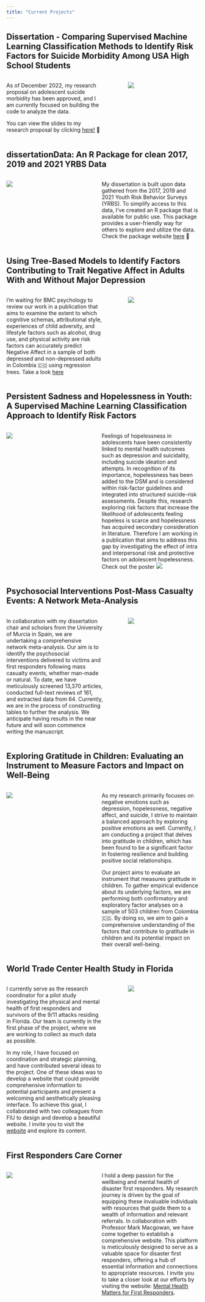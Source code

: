 ```yaml
---
title: "Current Projects"
---
```



## Dissertation - Comparing Supervised Machine Learning Classification Methods to Identify Risk Factors for Suicide Morbidity Among USA High School Students

::: columns
::: {.column width="55%"}
As of December 2022, my research proposal on adolescent suicide morbidity has been approved, and I am currently focused on building the code to analyze the data. 

You can view the slides to my research proposal by clicking  [here!](https://rpubs.com/ccani007/983802) 👀
:::

::: {.column width="5%"}
:::

::: {.column width="40%"}
![](img/dissertation.png)
:::
:::


## dissertationData: An R Package for clean 2017, 2019 and 2021 YRBS Data
::: columns
::: {.column width="40%"}
![](img/dissertationData.png)
:::

::: {.column width="5%"}
:::

::: {.column width="55%"}

My dissertation is built upon data gathered from the 2017, 2019 and 2021 Youth Risk Behavior Surveys (YRBS). To simplify access to this data, I've created an R package that is available for public use. This package provides a user-friendly way for others to explore and utilize the data. Check the package website  [here](https://ccani007.github.io/dissertationData/) 👀
:::
:::

## Using Tree-Based Models to Identify Factors Contributing to Trait Negative Affect in Adults With and Without Major Depression

::: columns
::: {.column width="55%"}
I'm waiting for BMC psychology to review our work in a publication that aims to examine the extent to which cognitive schemas, attributional style, experiences of child adversity, and lifestyle factors such as alcohol, drug use, and physical activity are risk factors can accurately predict Negative Affect in a sample of both depressed and non-depressed adults in Colombia 🇨🇴 using regression trees. Take a look [here](https://www.researchsquare.com/article/rs-2978274/v1) 
:::

::: {.column width="5%"}
:::

::: {.column width="40%"}
![](img/tree.png)
:::
:::

## Persistent Sadness and Hopelessness in Youth: A Supervised Machine Learning Classification Approach to Identify Risk Factors
::: columns
::: {.column width="40%"}
![](img/hopeless.png)
:::

::: {.column width="5%"}
:::

::: {.column width="55%"}
Feelings of hopelessness in adolescents have been consistently linked to mental health outcomes such as depression and suicidality, including suicide ideation and attempts. In recognition of its importance, hopelessness has been added to the DSM and is considered within risk-factor guidelines and integrated into structured suicide-risk assessments. Despite this, research exploring risk factors that increase the likelihood of adolescents feeling hopeless is scarce and hopelessness has acquired secondary consideration in literature. Therefore I am working in a publication that aims to address this gap by investigating the effect of intra and interpersonal risk and protective factors on adolescent hopelessness. Check out the poster [![](img/github.svg)](https://github.com/ccani007/hopelessness_poster.git)
:::
:::


## Psychosocial Interventions Post-Mass Casualty Events: A Network Meta-Analysis

::: columns
::: {.column width="55%"}

In collaboration with my dissertation chair and scholars from the University of Murcia in Spain, we are undertaking a comprehensive network meta-analysis. Our aim is to identify the psychosocial interventions delivered to victims and first responders following mass casualty events, whether man-made or natural. To date, we have meticulously screened 13,370 articles, conducted full-text reviews of 161, and extracted data from 64. Currently, we are in the process of constructing tables to further the analysis. We anticipate having results in the near future and will soon commence writing the manuscript.
:::

::: {.column width="5%"}
:::

::: {.column width="40%"}
![](img/network.webp)
:::
:::

<!-- ## Understanding Adolescent Alcohol Consumption: A Decision Tree Analysis Using the YRBSS 2019 Data -->

<!-- ::: columns -->
<!-- ::: {.column width="55%"} -->
<!-- As part of my ongoing passion to help prevent adolescents from engaging in self-harm and promote their success as adults, I am currently involved in a project aimed at understanding the risk factors associated with drinking behaviors. Although this project is in its early stages, our team has already developed a decision tree to identify the primary risk factors that contribute to alcohol consumption among US adolescents. These risk factors include using vaping products, engaging in risky sexual behaviors, using drugs, and others. -->
<!-- ::: -->

<!-- ::: {.column width="5%"} -->
<!-- ::: -->

<!-- ::: {.column width="40%"} -->
<!-- ![](img/alcohol_tree.png) -->
<!-- ::: -->
<!-- ::: -->

## Exploring Gratitude in Children: Evaluating an Instrument to Measure Factors and Impact on Well-Being
::: columns
::: {.column width="40%"}
![](img/Gratitude.png)
:::

::: {.column width="5%"}
:::

::: {.column width="55%"}
As my research primarily focuses on negative emotions such as depression, hopelessness, negative affect, and suicide, I strive to maintain a balanced approach by exploring positive emotions as well. Currently, I am conducting a project that delves into gratitude in children, which has been found to be a significant factor in fostering resilience and building positive social relationships.

Our project aims to evaluate an instrument that measures gratitude in children. To gather empirical evidence about its underlying factors, we are performing both confirmatory and exploratory factor analyses on a sample of 503 children from Colombia 🇨🇴. By doing so, we aim to gain a comprehensive understanding of the factors that contribute to gratitude in children and its potential impact on their overall well-being.
:::
:::


## World Trade Center Health Study in Florida

::: columns
::: {.column width="55%"}
I currently serve as the research coordinator for a pilot study investigating the physical and mental health of first responders and survivors of the 9/11 attacks residing in Florida. Our team is currently in the first phase of the project, where we are working to collect as much data as possible.

In my role, I have focused on coordination and strategic planning, and have contributed several ideas to the project. One of these ideas was to develop a website that could provide comprehensive information to potential participants and present a welcoming and aesthetically pleasing interface. To achieve this goal, I collaborated with two colleagues from FIU to design and develop a beautiful website. I invite you to visit the [website](https://wtcfl.fiu.edu/) and explore its content.
:::

::: {.column width="5%"}
:::

::: {.column width="40%"}
![](img/911.png)
:::
:::


## First Responders Care Corner
::: columns
::: {.column width="40%"}
![](img/mentalhealthmatters.png)
:::

::: {.column width="5%"}
:::

::: {.column width="55%"}

I hold a deep passion for the wellbeing and mental health of disaster first responders. My research journey is driven by the goal of equipping these invaluable individuals with resources that guide them to a wealth of information and relevant referrals. In collaboration with Professor Mark Macgowan, we have come together to establish a comprehensive website. This platform is meticulously designed to serve as a valuable space for disaster first responders, offering a hub of essential information and connections to appropriate resources. I invite you to take a closer look at our efforts by visiting the website: [Mental Health Matters for First Responders](https://ccani007.github.io/MentalHealthMatters/). 
:::
:::

